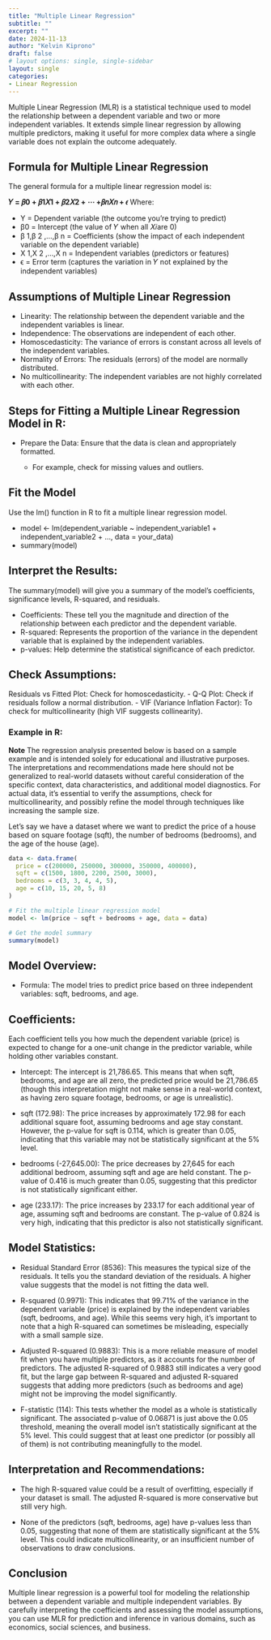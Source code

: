```yaml
---
title: "Multiple Linear Regression"
subtitle: ""
excerpt: ""
date: 2024-11-13
author: "Kelvin Kiprono"
draft: false
# layout options: single, single-sidebar
layout: single
categories:
- Linear Regression
---
```


Multiple Linear Regression (MLR) is a statistical technique used to model the relationship between a dependent variable and two or more independent variables. It extends simple linear regression by allowing multiple predictors, making it useful for more complex data where a single variable does not explain the outcome adequately.

## Formula for Multiple Linear Regression

The general formula for a multiple linear regression model is:

**𝑌 = 𝛽0 + 𝛽1𝑋1 + 𝛽2𝑋2 + ⋯ +𝛽𝑛𝑋𝑛 + 𝜖**
Where:

 - Y = Dependent variable (the outcome you're trying to predict)
 - β0 = Intercept (the value of 𝑌 when all 𝑋𝑖are 0)
 - β 1,β 2 ,…,β n = Coefficients (show the impact of each independent variable on the dependent variable)
 - X 1,X 2 ,…,X n = Independent variables (predictors or features)
 - ϵ = Error term (captures the variation in 𝑌 not explained by the independent variables)
 
## Assumptions of Multiple Linear Regression  

- Linearity: The relationship between the dependent variable and the independent variables is linear.
- Independence: The observations are independent of each other.
- Homoscedasticity: The variance of errors is constant across all levels of the independent variables.
- Normality of Errors: The residuals (errors) of the model are normally distributed.
- No multicollinearity: The independent variables are not highly correlated with each other.

## Steps for Fitting a Multiple Linear Regression Model in R:

- Prepare the Data: Ensure that the data is clean and appropriately formatted.

   - For example, check for missing values and outliers.
   
## Fit the Model 

Use the lm() function in R to fit a multiple linear regression model.

- model <- lm(dependent_variable ~ independent_variable1 + independent_variable2 + ..., data = your_data)
- summary(model)

## Interpret the Results: 

The summary(model) will give you a summary of the model's coefficients, significance levels, R-squared, and residuals.

- Coefficients: These tell you the magnitude and direction of the relationship between each predictor and the dependent variable.
- R-squared: Represents the proportion of the variance in the dependent variable that is explained by the independent variables.
- p-values: Help determine the statistical significance of each predictor.

## Check Assumptions:

Residuals vs Fitted Plot: Check for homoscedasticity.
- Q-Q Plot: Check if residuals follow a normal distribution.
- VIF (Variance Inflation Factor): To check for multicollinearity (high VIF suggests collinearity).

### Example in R:
**Note**
The regression analysis presented below is based on a sample example and is intended solely for educational and illustrative purposes. The interpretations and recommendations made here should not be generalized to real-world datasets without careful consideration of the specific context, data characteristics, and additional model diagnostics. For actual data, it's essential to verify the assumptions, check for multicollinearity, and possibly refine the model through techniques like increasing the sample size.

Let’s say we have a dataset where we want to predict the price of a house based on square footage (sqft), the number of bedrooms (bedrooms), and the age of the house (age).

```r
data <- data.frame(
  price = c(200000, 250000, 300000, 350000, 400000),
  sqft = c(1500, 1800, 2200, 2500, 3000),
  bedrooms = c(3, 3, 4, 4, 5),
  age = c(10, 15, 20, 5, 8)
)
```
```r
# Fit the multiple linear regression model
model <- lm(price ~ sqft + bedrooms + age, data = data)

```

```r
# Get the model summary
summary(model)
```
## Model Overview:

- Formula: The model tries to predict price based on three independent variables: sqft, bedrooms, and age.

## Coefficients:

Each coefficient tells you how much the dependent variable (price) is expected to change for a one-unit change in the predictor variable, while holding other variables constant.

- Intercept: The intercept is 21,786.65. This means that when sqft, bedrooms, and age are all zero, the predicted price would be 21,786.65 (though this interpretation might not make sense in a real-world context, as having zero square footage, bedrooms, or age is unrealistic).

- sqft (172.98): The price increases by approximately 172.98 for each additional square foot, assuming bedrooms and age stay constant. However, the p-value for sqft is 0.114, which is greater than 0.05, indicating that this variable may not be statistically significant at the 5% level.

- bedrooms (-27,645.00): The price decreases by 27,645 for each additional bedroom, assuming sqft and age are held constant. The p-value of 0.416 is much greater than 0.05, suggesting that this predictor is not statistically significant either.

- age (233.17): The price increases by 233.17 for each additional year of age, assuming sqft and bedrooms are constant. The p-value of 0.824 is very high, indicating that this predictor is also not statistically significant.

## Model Statistics:

- Residual Standard Error (8536): This measures the typical size of the residuals. It tells you the standard deviation of the residuals. A higher value suggests that the model is not fitting the data well.

- R-squared (0.9971): This indicates that 99.71% of the variance in the dependent variable (price) is explained by the independent variables (sqft, bedrooms, and age). While this seems very high, it's important to note that a high R-squared can sometimes be misleading, especially with a small sample size.

- Adjusted R-squared (0.9883): This is a more reliable measure of model fit when you have multiple predictors, as it accounts for the number of predictors. The adjusted R-squared of 0.9883 still indicates a very good fit, but the large gap between R-squared and adjusted R-squared suggests that adding more predictors (such as bedrooms and age) might not be improving the model significantly.

- F-statistic (114): This tests whether the model as a whole is statistically significant. The associated p-value of 0.06871 is just above the 0.05 threshold, meaning the overall model isn't statistically significant at the 5% level. This could suggest that at least one predictor (or possibly all of them) is not contributing meaningfully to the model.

## Interpretation and Recommendations:

- The high R-squared value could be a result of overfitting, especially if your dataset is small. The adjusted R-squared is more conservative but still very high.

- None of the predictors (sqft, bedrooms, age) have p-values less than 0.05, suggesting that none of them are statistically significant at the 5% level. This could indicate multicollinearity, or an insufficient number of observations to draw conclusions.

## Conclusion

Multiple linear regression is a powerful tool for modeling the relationship between a dependent variable and multiple independent variables. By carefully interpreting the coefficients and assessing the model assumptions, you can use MLR for prediction and inference in various domains, such as economics, social sciences, and business.
